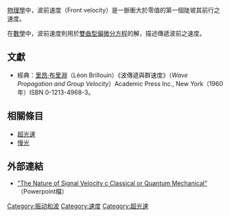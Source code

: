 [[物理學|物理學]]中，波前速度（Front velocity）是一脈衝大於零值的第一個陡坡其前行之速度。

在[[數學|數學]]中，波前速度則用於[[雙曲型偏微分方程|雙曲型偏微分方程]]的解，描述傳遞波前之速度。

== 文獻 ==
<div class="references-small">
* 經典：[[里昂·布里淵|里昂·布里淵]]（Léon Brillouin）《波傳遞與群速度》（''Wave Propagation and Group Velocity''）Academic Press Inc., New York（1960年）ISBN 0-1213-4968-3。
</div>

== 相關條目 ==
* [[超光速|超光速]]
* [[慢光|慢光]]

== 外部連結 ==
* [http://highfield.iphy.ac.cn/Conferences/SQE/SQE2005/Presentations/3rd%20Day/Sino-German_SY_Zhu.ppt "The Nature of Signal Velocity c Classical or Quantum Mechanical"] {{Wayback|url=http://highfield.iphy.ac.cn/Conferences/SQE/SQE2005/Presentations/3rd%20Day/Sino-German_SY_Zhu.ppt |date=20160826154702 }}{{en}}（Powerpoint檔）

{{physics-stub}}
{{波速}}

[[Category:振动和波|Category:振动和波]]
[[Category:速度|Category:速度]]
[[Category:超光速|Category:超光速]]